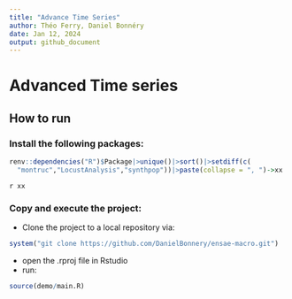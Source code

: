 ```yaml
---
title: "Advance Time Series"
author: Théo Ferry, Daniel Bonnéry
date: Jan 12, 2024
output: github_document
---
```


# Advanced Time series

## How to run 

### Install the following packages:

```r
renv::dependencies("R")$Package|>unique()|>sort()|>setdiff(c(
  "montruc","LocustAnalysis","synthpop"))|>paste(collapse = ", ")->xx
```

`r xx`

### Copy and execute the project:

- Clone the project to a local repository
via:

```r
system("git clone https://github.com/DanielBonnery/ensae-macro.git")
```

- open the .rproj file in Rstudio
- run:

```r
source(demo/main.R)
```
